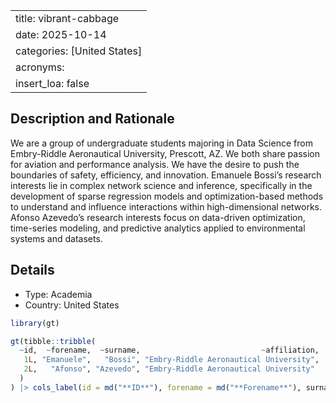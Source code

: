 
---
title: vibrant-cabbage
date: 2025-10-14
categories: [United States]
acronyms:
  insert_loa: false
---

## Description and Rationale

We are a group of undergraduate students majoring in Data Science from Embry-Riddle Aeronautical University, Prescott, AZ.
We both share passion for aviation and performance analysis. We have the desire to push the boundaries of safety, efficiency, and innovation.
Emanuele Bossi's research interests lie in complex network science and inference, specifically in the development of sparse regression models and optimization-based methods to understand and influence interactions within high-dimensional networks.
Afonso Azevedo's research interests focus on data-driven optimization, time-series modeling, and predictive analytics applied to environmental systems and datasets.

## Details

* Type: Academia
* Country: United States

```r
library(gt)

gt(tibble::tribble(
  ~id,  ~forename,  ~surname,                           ~affiliation,
   1L, "Emanuele",   "Bossi", "Embry-Riddle Aeronautical University",
   2L,   "Afonso", "Azevedo", "Embry-Riddle Aeronautical University"
  )
) |> cols_label(id = md("**ID**"), forename = md("**Forename**"), surname ~ md("**Surname**"), affiliation ~ md("**Affiliation**"))
```
